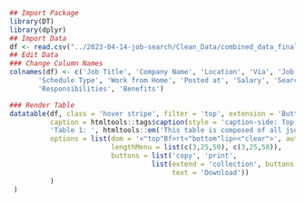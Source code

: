 ```r
## Import Package
library(DT)
library(dplyr)
## Import Data
df <- read.csv("../2023-04-14-job-search/Clean_Data/combined_data_final.csv")
## Edit Data
### Change Column Names
colnames(df) <- c('Job Title', 'Company Name', 'Location', 'Via', 'Job Description',
       'Schedule Type', 'Work from Home', 'Posted at', 'Salary', 'Search Parameters', 'Qualifications',
       'Responsibilities', 'Benefits')

### Render Table
datatable(df, class = 'hover stripe', filter = 'top', extension = 'Buttons', width = 1000, height="500px",
          caption = htmltools::tags$caption(style = 'caption-side: Top; text-align: left;',
          'Table 1: ', htmltools::em('This table is composed of all json file and cleaned.')),
          options = list(dom = '<"top"Bf>rt<"bottom"lip><"clear">', autoWidth = TRUE, scrollX = TRUE,
                         lengthMenu = list(c(3,25,50), c(3,25,50)),
                         buttons = list('copy', 'print', 
                                   list(extend = 'collection', buttons = c('csv', 'excel', 'pdf'), 
                                        text = 'Download'))
          ) 
 )
```